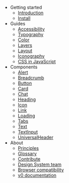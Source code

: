 - Getting started
  - [Introduction](/getting-started/introduction)
  - [Install](/getting-started/install)
- Guides
  - [Accessibility](/guides/accessibility)
  - [Typography](/guides/typography/scale)
  - [Color](/guides/color/palette)
  - [Layers](/guides/layers/code)
  - [Layout](/guides/layout/spacing)
  - [Iconography](/guides/iconography/library)
  - [CSS in JavaScript](/guides/css-in-javascript)
- Components
  - [Alert](/components/alert/code)
  - [Breadcrumb](/components/breadcrumb/code)
  - [Button](/components/button/code)
  - [Card](/components/card/code)
  - [Chat](/components/chat/code)
  - [Heading](/components/heading/code)
  - [Icon](/components/icon/code)
  - [Link](/components/link/code)
  - [Loading](/components/loading/code)
  - [Tabs](/components/tabs/code)
  - [Text](/components/text/code)
  - [TextInput](/components/text-input/code)
  - [UniversalHeader](/components/universal-header/code)
- About
  - [Principles](/about/principles)
  - [Glossary](/about/glossary)
  - [Contribute](/about/contribute)
  - [Design System team](/about/design-system-team)
  - [Browser compatibility](/about/browser-compatibility)
  - [v0 documentation](https://umich-lib-v0-mexndepnnt.now.sh/)